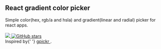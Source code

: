 
<Meta title='Intro' />

<div style={{ margin: '0 auto', maxWidth: '600px', textAlign: 'center' }}>
  <h2>React gradient color picker</h2>
  <div>
    Simple color(hex, rgb/a and hsla) and gradient(linear and radial) picker for react apps.
  </div>
  <br />
  <a style={{ marginRight: '12px' }} href="https://www.npmjs.com/package/react-gcolor-picker">
    <img src="https://img.shields.io/npm/v/react-gcolor-picker.svg" />
  </a>
  <a href='https://github.com/undind/react-gcolor-picker'>
    <img
      alt='GitHub stars'
      src='https://img.shields.io/github/stars/undind/react-gcolor-picker?style=social'
    />
  </a>
  <br />
  <div>
    Inspired by{' '}
    <a href='https://github.com/Simonwep/gpickr' target='_blank'>
      gpickr
    </a>
    .
  </div>
</div>
